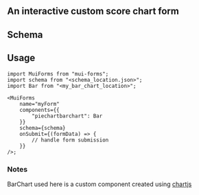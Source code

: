 
## An interactive custom score chart form

<InteractiveScoreChart />

## Schema


<SchemaViewer value={schema} />

## Usage
```tsx copy
import MuiForms from "mui-forms";
import schema from "<schema_location.json>";
import Bar from "<my_bar_chart_location>";

<MuiForms
    name="myForm"
    components={{
        "piechartbarchart": Bar
    }}
    schema={schema}
    onSubmit={(formData) => {
        // handle form submission
    }}
/>;
```

### Notes
BarChart used here is a custom component created using [chartjs](https://react-chartjs-2.js.org/examples/vertical-bar-chart)
